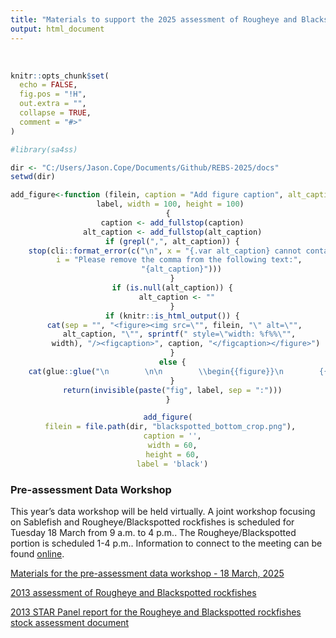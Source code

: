 ```yaml
---
title: "Materials to support the 2025 assessment of Rougheye and Blackspotted rockfishes in waters off the United States West coast"
output: html_document
---
```


\

```r
knitr::opts_chunk$set(
  echo = FALSE,
  fig.pos = "!H",
  out.extra = "",
  collapse = TRUE,
  comment = "#>"
)

#library(sa4ss)

dir <- "C:/Users/Jason.Cope/Documents/Github/REBS-2025/docs"
setwd(dir)


```

<center>



```r

add_figure<-function (filein, caption = "Add figure caption", alt_caption = "", 
  label, width = 100, height = 100) 
{
  caption <- add_fullstop(caption)
  alt_caption <- add_fullstop(alt_caption)
  if (grepl(",", alt_caption)) {
    stop(cli::format_error(c("\n", x = "{.var alt_caption} cannot contain ','.", 
      i = "Please remove the comma from the following text:", 
      "{alt_caption}")))
  }
  if (is.null(alt_caption)) {
    alt_caption <- ""
  }
  if (knitr::is_html_output()) {
    cat(sep = "", "<figure><img src=\"", filein, "\" alt=\"", 
      alt_caption, "\"", sprintf(" style=\"width: %f%%\"", 
        width), "/><figcaption>", caption, "</figcaption></figure>")
  }
  else {
    cat(glue::glue("\n        \n\n        \\begin{{figure}}\n        {{\\centering\n        \\includegraphics[alt={alt_caption},width={width/100}\\textwidth,height={height/100}\\textheight]{{{filein}}}\n        }}\n        \\caption{{{caption}\\label{{fig:{label}}}}}\n        \\end{{figure}}\n\n        "))
  }
  return(invisible(paste("fig", label, sep = ":")))
}

add_figure(
  filein = file.path(dir, "blackspotted_bottom_crop.png"), 
  caption = '',
  width = 60,
  height = 60,
  label = 'black')

``` 

</center>


### Pre-assessment Data Workshop

This year's data workshop will be held virtually. A joint workshop focusing on Sablefish and Rougheye/Blackspotted rockfishes is scheduled for Tuesday 18 March from 9 a.m. to 4 p.m.. The Rougheye/Blackspotted portion is scheduled 1-4 p.m.. Information to connect to the meeting can be found [online](https://www.pcouncil.org/events/pre-assessment-workshop-for-copper-canary-and-black-rockfish-january-31-amp-february-1-2023/).

[Materials for the pre-assessment data workshop - 18 March, 2025](Pre_assessment)

[2013 assessment of Rougheye and Blackspotted rockfishes](https://www.pcouncil.org/documents/2014/01/the-status-of-rougheye-rockfish-sebastes-aleutianus-and-blackspotted-rockfish-s-melanostictus-as-a-complex-along-the-u-s-west-coast-in-2013-published-january-6-2014.pdf/)

[2013 STAR Panel report for the Rougheye and Blackspotted rockfishes stock assessment document](https://www.pcouncil.org/documents/2014/01/rougheye-and-blackspotted-rockfish-star-panel-report-july-2013.pdf/)